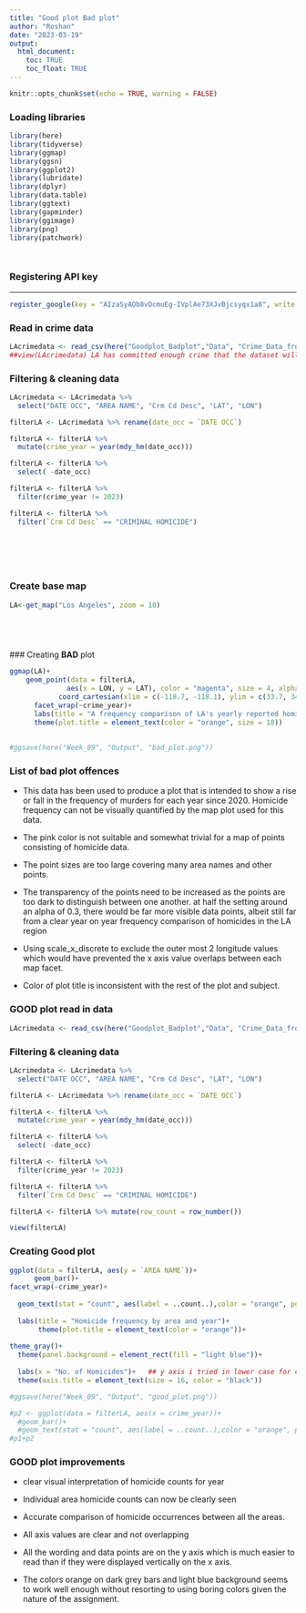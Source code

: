 ```yaml
---
title: "Good plot Bad plot"
author: "Roshan"
date: "2023-03-19"
output: 
  html_document:
    toc: TRUE
    toc_float: TRUE
---
```


```r
knitr::opts_chunk$set(echo = TRUE, warning = FALSE)
```

### Loading libraries

```r


library(here)
library(tidyverse)
library(ggmap)
library(ggsn)
library(ggplot2)
library(lubridate)
library(dplyr)
library(data.table)
library(ggtext)
library(gapminder)
library(ggimage)
library(png)
library(patchwork)




```

### Registering API key

------------------------------------------------------------------------

```r
register_google(key = "AIzaSyAOb8vDcmuEg-IVplAe73XJvBjcsyqx1a8", write = TRUE)

```

### Read in crime data

```r

LAcrimedata <- read_csv(here("Goodplot_Badplot","Data", "Crime_Data_from_2020_to_Present.csv"))
##view(LAcrimedata) LA has committed enough crime that the dataset will burn out your cpu
```

### Filtering & cleaning data

```r

LAcrimedata <- LAcrimedata %>%
  select("DATE OCC", "AREA NAME", "Crm Cd Desc", "LAT", "LON")

filterLA <- LAcrimedata %>% rename(date_occ = `DATE OCC`)

filterLA <- filterLA %>% 
  mutate(crime_year = year(mdy_hm(date_occ)))

filterLA <- filterLA %>%
  select( -date_occ)

filterLA <- filterLA %>%
  filter(crime_year != 2023)

filterLA <- filterLA %>%
  filter(`Crm Cd Desc` == "CRIMINAL HOMICIDE")
  



  
```

### Create base map

```r

LA<-get_map("Los Angeles", zoom = 10)



  
```
  
  ### Creating **BAD** plot

```r
  
  
ggmap(LA)+
    geom_point(data = filterLA,
              aes(x = LON, y = LAT), color = "magenta", size = 4, alpha = 0.6)+
            coord_cartesian(xlim = c(-118.7, -118.1), ylim = c(33.7, 34.35))+
      facet_wrap(~crime_year)+
      labs(title = "A frequency comparison of LA's yearly reported homicides")+
      theme(plot.title = element_text(color = "orange", size = 18))
 
       
#ggsave(here("Week_09", "Output", "bad_plot.png"))
```

### List of bad plot offences

-   This data has been used to produce a plot that is intended to show a rise or fall in the frequency of murders for each year since 2020. Homicide frequency can not be visually quantified by the map plot used for this data. 

-   The pink color is not suitable and somewhat trivial for a map of points consisting of homicide data.

-   The point sizes are too large covering many area names and other points.

-   The transparency of the points need to be increased as the points are too dark to distinguish between one another. at half the setting around an alpha of 0.3, there would be far more visible data points, albeit still far from a clear year on year frequency comparison of homicides in the LA region

-   Using scale_x_discrete to exclude the outer most 2 longitude values which would have prevented the x axis value overlaps between each map facet.

-   Color of plot title is inconsistent with the rest of the plot and subject.




### **GOOD** plot read in data

```r
LAcrimedata <- read_csv(here("Goodplot_Badplot","Data", "Crime_Data_from_2020_to_Present.csv"))
```

### Filtering & cleaning data

```r

LAcrimedata <- LAcrimedata %>%
  select("DATE OCC", "AREA NAME", "Crm Cd Desc", "LAT", "LON")

filterLA <- LAcrimedata %>% rename(date_occ = `DATE OCC`)

filterLA <- filterLA %>% 
  mutate(crime_year = year(mdy_hm(date_occ)))

filterLA <- filterLA %>%
  select( -date_occ)

filterLA <- filterLA %>%
  filter(crime_year != 2023)

filterLA <- filterLA %>%
  filter(`Crm Cd Desc` == "CRIMINAL HOMICIDE")

filterLA <- filterLA %>% mutate(row_count = row_number())

view(filterLA)
```

### Creating **Good** plot

```r


ggplot(data = filterLA, aes(y = `AREA NAME`))+
      geom_bar()+
facet_wrap(~crime_year)+
  
  geom_text(stat = "count", aes(label = ..count..),color = "orange", position = position_stack(vjust = 0.5))+
  
  labs(title = "Homicide frequency by area and year")+ 
       theme(plot.title = element_text(color = "orange"))+
  
theme_gray()+
  theme(panel.background = element_rect(fill = "light blue"))+
  
  labs(x = "No. of Homicides")+   ## y axis i tried in lower case for consistency but it was not as clear and also its a main variable so not bad to keep as caps
  theme(axis.title = element_text(size = 16, color = "black"))

#ggsave(here("Week_09", "Output", "good_plot.png"))

#p2 <- ggplot(data = filterLA, aes(x = crime_year))+
  #geom_bar()+
  #geom_text(stat = "count", aes(label = ..count..),color = "orange", position = position_stack(vjust = 0.5))
#p1+p2

```


### **GOOD** plot improvements

* clear visual interpretation of homicide counts for year

* Individual area homicide counts can now be clearly seen

* Accurate comparison of homicide occurrences between all the areas.

* All axis values are clear and not overlapping

* All the wording and data points are on the y axis which is much easier to read than if they were displayed vertically on the x axis.

* The colors orange on dark grey bars and light blue background seems to work well enough without resorting to using boring colors given the nature of the assignment. 





